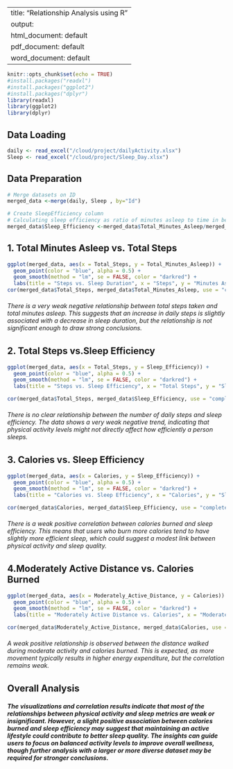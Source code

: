 
---
title: "Relationship Analysis using R"
output:
  html_document: default
  pdf_document: default
  word_document: default
---

```r
knitr::opts_chunk$set(echo = TRUE)
#install.packages("readxl")
#install.packages("ggplot2")
#install.packages("dplyr")
library(readxl)
library(ggplot2)
library(dplyr)
```

## Data Loading

```r

daily <- read_excel("/cloud/project/dailyActivity.xlsx")
Sleep <- read_excel("/cloud/project/Sleep_Day.xlsx")
```

## Data Preparation

```r

# Merge datasets on ID 
merged_data <-merge(daily, Sleep , by="Id")
```

```r
# Create SleepEfficiency column 
# Calculating sleep efficiency as ratio of minutes asleep to time in bed
merged_data$Sleep_Efficiency <-merged_data$Total_Minutes_Asleep/merged_data$Total_Time_In_Bed
```


## 1. Total Minutes Asleep vs. Total Steps

```r

ggplot(merged_data, aes(x = Total_Steps, y = Total_Minutes_Asleep)) +
  geom_point(color = "blue", alpha = 0.5) +
  geom_smooth(method = "lm", se = FALSE, color = "darkred") +
  labs(title = "Steps vs. Sleep Duration", x = "Steps", y = "Minutes Asleep",) + theme_minimal()
cor(merged_data$Total_Steps, merged_data$Total_Minutes_Asleep, use = "complete.obs")
```
###### There is a very weak negative relationship between total steps taken and total minutes asleep. This suggests that an increase in daily steps is slightly associated with a decrease in sleep duration, but the relationship is not significant enough to draw strong conclusions.

## 2. Total Steps vs.Sleep Efficiency

```r
ggplot(merged_data, aes(x = Total_Steps, y = Sleep_Efficiency)) +
  geom_point(color = "blue", alpha = 0.5) +
  geom_smooth(method = "lm", se = FALSE, color = "darkred") +
  labs(title = "Steps vs. Sleep Efficiency", x = "Total Steps", y = "Sleep Efficiency")

cor(merged_data$Total_Steps, merged_data$Sleep_Efficiency, use = "complete.obs")
```
###### There is no clear relationship between the number of daily steps and sleep efficiency. The data shows a very weak negative trend, indicating that physical activity levels might not directly affect how efficiently a person sleeps.

## 3. Calories vs. Sleep Efficiency

```r
ggplot(merged_data, aes(x = Calories, y = Sleep_Efficiency)) +
  geom_point(color = "blue", alpha = 0.5) +
  geom_smooth(method = "lm", se = FALSE, color = "darkred") +
  labs(title = "Calories vs. Sleep Efficiency", x = "Calories", y = "Sleep Efficiency")

cor(merged_data$Calories, merged_data$Sleep_Efficiency, use = "complete.obs")
```

###### There is a weak positive correlation between calories burned and sleep efficiency. This means that users who burn more calories tend to have slightly more efficient sleep, which could suggest a modest link between physical activity and sleep quality.

## 4.Moderately Active Distance vs. Calories Burned

```r
ggplot(merged_data, aes(x = Moderately_Active_Distance, y = Calories)) +
  geom_point(color = "blue", alpha = 0.5) +
  geom_smooth(method = "lm", se = FALSE, color = "darkred") +
  labs(title = "Moderately Active Distance vs. Calories", x = "Moderately Distance", y = "Calories Burned")

cor(merged_data$Moderately_Active_Distance, merged_data$Calories, use = "complete.obs")
```
###### A weak positive relationship is observed between the distance walked during moderate activity and calories burned. This is expected, as more movement typically results in higher energy expenditure, but the correlation remains weak.

## Overall Analysis

##### The visualizations and correlation results indicate that most of the relationships between physical activity and sleep metrics are weak or insignificant. However, a slight positive association between calories burned and sleep efficiency may suggest that maintaining an active lifestyle could contribute to better sleep quality. The insights can guide users to focus on balanced activity levels to improve overall wellness, though further analysis with a larger or more diverse dataset may be required for stronger conclusions. 
